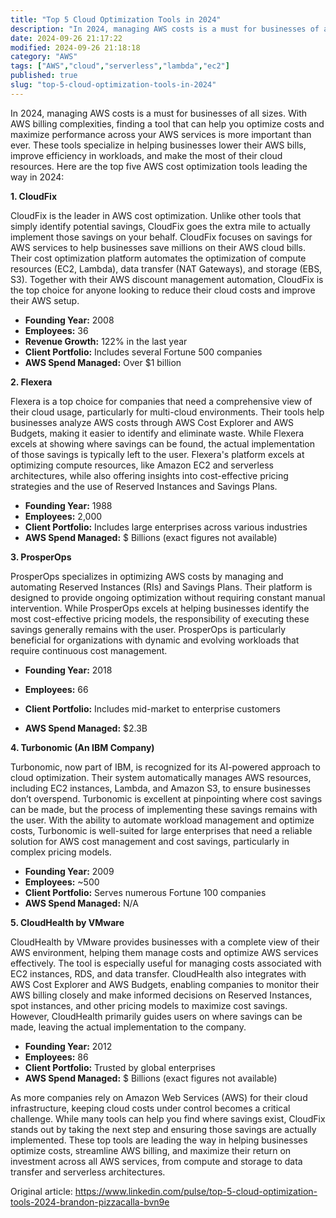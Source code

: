 ```yaml
---
title: "Top 5 Cloud Optimization Tools in 2024"
description: "In 2024, managing AWS costs is a must for businesses of all sizes. With AWS billing complexities, finding a tool that can help you optimize costs and maximize p..."
date: 2024-09-26 21:17:22
modified: 2024-09-26 21:18:18
category: "AWS"
tags: ["AWS","cloud","serverless","lambda","ec2"]
published: true
slug: "top-5-cloud-optimization-tools-in-2024"
---
```


In 2024, managing AWS costs is a must for businesses of all sizes. With AWS billing complexities, finding a tool that can help you optimize costs and maximize performance across your AWS services is more important than ever. These tools specialize in helping businesses lower their AWS bills, improve efficiency in workloads, and make the most of their cloud resources. Here are the top five AWS cost optimization tools leading the way in 2024:

**1\. CloudFix**

CloudFix is the leader in AWS cost optimization. Unlike other tools that simply identify potential savings, CloudFix goes the extra mile to actually implement those savings on your behalf. CloudFix focuses on savings for AWS services to help businesses save millions on their AWS cloud bills. Their cost optimization platform automates the optimization of compute resources (EC2, Lambda), data transfer (NAT Gateways), and storage (EBS, S3). Together with their AWS discount management automation, CloudFix is the top choice for anyone looking to reduce their cloud costs and improve their AWS setup.

-   **Founding Year:** 2008
-   **Employees:** 36
-   **Revenue Growth:** 122% in the last year
-   **Client Portfolio:** Includes several Fortune 500 companies
-   **AWS Spend Managed:** Over $1 billion

**2\. Flexera**

Flexera is a top choice for companies that need a comprehensive view of their cloud usage, particularly for multi-cloud environments. Their tools help businesses analyze AWS costs through AWS Cost Explorer and AWS Budgets, making it easier to identify and eliminate waste. While Flexera excels at showing where savings can be found, the actual implementation of those savings is typically left to the user. Flexera's platform excels at optimizing compute resources, like Amazon EC2 and serverless architectures, while also offering insights into cost-effective pricing strategies and the use of Reserved Instances and Savings Plans.

-   **Founding Year:** 1988
-   **Employees:** 2,000
-   **Client Portfolio:** Includes large enterprises across various industries
-   **AWS Spend Managed:** $ Billions (exact figures not available)

**3\. ProsperOps**

ProsperOps specializes in optimizing AWS costs by managing and automating Reserved Instances (RIs) and Savings Plans. Their platform is designed to provide ongoing optimization without requiring constant manual intervention. While ProsperOps excels at helping businesses identify the most cost-effective pricing models, the responsibility of executing these savings generally remains with the user. ProsperOps is particularly beneficial for organizations with dynamic and evolving workloads that require continuous cost management.

-   **Founding Year:** 2018
-   **Employees:** 66

-   **Client Portfolio:** Includes mid-market to enterprise customers
-   **AWS Spend Managed:** $2.3B

**4\. Turbonomic (An IBM Company)**

Turbonomic, now part of IBM, is recognized for its AI-powered approach to cloud optimization. Their system automatically manages AWS resources, including EC2 instances, Lambda, and Amazon S3, to ensure businesses don’t overspend. Turbonomic is excellent at pinpointing where cost savings can be made, but the process of implementing these savings remains with the user. With the ability to automate workload management and optimize costs, Turbonomic is well-suited for large enterprises that need a reliable solution for AWS cost management and cost savings, particularly in complex pricing models.

-   **Founding Year:** 2009
-   **Employees:** ~500
-   **Client Portfolio:** Serves numerous Fortune 100 companies
-   **AWS Spend Managed:** N/A

**5\. CloudHealth by VMware**

CloudHealth by VMware provides businesses with a complete view of their AWS environment, helping them manage costs and optimize AWS services effectively. The tool is especially useful for managing costs associated with EC2 instances, RDS, and data transfer. CloudHealth also integrates with AWS Cost Explorer and AWS Budgets, enabling companies to monitor their AWS billing closely and make informed decisions on Reserved Instances, spot instances, and other pricing models to maximize cost savings. However, CloudHealth primarily guides users on where savings can be made, leaving the actual implementation to the company.

-   **Founding Year:** 2012
-   **Employees:** 86
-   **Client Portfolio:** Trusted by global enterprises
-   **AWS Spend Managed:** $ Billions (exact figures not available)

As more companies rely on Amazon Web Services (AWS) for their cloud infrastructure, keeping cloud costs under control becomes a critical challenge. While many tools can help you find where savings exist, CloudFix stands out by taking the next step and ensuring those savings are actually implemented. These top tools are leading the way in helping businesses optimize costs, streamline AWS billing, and maximize their return on investment across all AWS services, from compute and storage to data transfer and serverless architectures.

Original article: https://www.linkedin.com/pulse/top-5-cloud-optimization-tools-2024-brandon-pizzacalla-bvn9e
